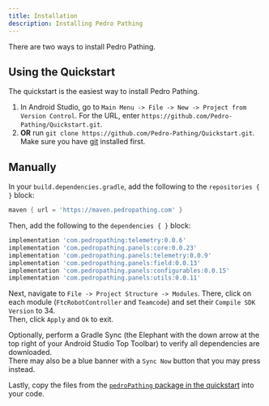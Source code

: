 ```yaml
---
title: Installation
description: Installing Pedro Pathing
---
```



There are two ways to install Pedro Pathing.

## Using the Quickstart

The quickstart is the easiest way to install Pedro Pathing.

1. In Android Studio, go to `Main Menu -> File -> New -> Project from
Version Control`. For the URL, enter
`https://github.com/Pedro-Pathing/Quickstart.git`.
2. **OR** run `git clone https://github.com/Pedro-Pathing/Quickstart.git`.
Make sure you have [git](https://git-scm.com/) installed first.

## Manually

In your `build.dependencies.gradle`, add the following to the `repositories
{ }` block:

```groovy
maven { url = 'https://maven.pedropathing.com' }
```

Then, add the following to the `dependencies { }` block:

<PedroImplementation/>

```groovy
implementation 'com.pedropathing:telemetry:0.0.6'
implementation 'com.pedropathing.panels:core:0.0.23'
implementation 'com.pedropathing.panels:telemetry:0.0.9'
implementation 'com.pedropathing.panels:field:0.0.13'
implementation 'com.pedropathing.panels:configurables:0.0.15'
implementation 'com.pedropathing.panels:utils:0.0.11'
```

Next, navigate to `File -> Project Structure -> Modules`. 
There, click on each module (`FtcRobotController` and `Teamcode`) and set their `Compile SDK Version` to 34.  
Then, click `Apply` and `Ok` to exit. 

Optionally, perform a Gradle Sync (the Elephant with the down arrow at the top right of your Android Studio Top Toolbar) to verify all dependencies are downloaded.  
There may also be a blue banner with a `Sync Now` button that you may press instead.

Lastly, copy the files from the [`pedroPathing` package in the quickstart](https://github.com/Pedro-Pathing/Quickstart/tree/dev/TeamCode/src/main/java/org/firstinspires/ftc/teamcode/pedroPathing)
into your code.
